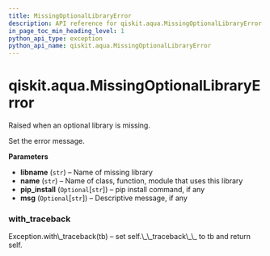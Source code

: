 ```yaml
---
title: MissingOptionalLibraryError
description: API reference for qiskit.aqua.MissingOptionalLibraryError
in_page_toc_min_heading_level: 1
python_api_type: exception
python_api_name: qiskit.aqua.MissingOptionalLibraryError
---
```


# qiskit.aqua.MissingOptionalLibraryError

<Class id="qiskit.aqua.MissingOptionalLibraryError" isDedicatedPage={true} github="https://github.com/qiskit-community/qiskit-aqua/tree/stable/0.9/qiskit/aqua/missing_optional_library_error.py" signature="MissingOptionalLibraryError(libname, name, pip_install=None, msg=None)">
  Raised when an optional library is missing.

  Set the error message.

  **Parameters**

  *   **libname** (`str`) – Name of missing library
  *   **name** (`str`) – Name of class, function, module that uses this library
  *   **pip\_install** (`Optional`\[`str`]) – pip install command, if any
  *   **msg** (`Optional`\[`str`]) – Descriptive message, if any

  ### with\_traceback

  <Function id="qiskit.aqua.MissingOptionalLibraryError.with_traceback" signature="with_traceback()">
    Exception.with\_traceback(tb) – set self.\_\_traceback\_\_ to tb and return self.
  </Function>
</Class>

